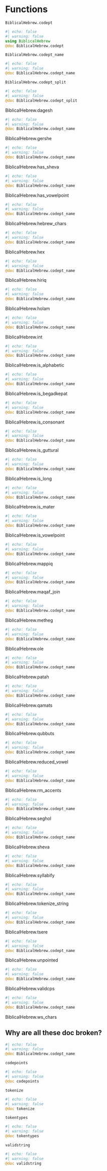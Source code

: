 # Functions



`BiblicalHebrew.codept`


:::{.callout-note appearance="minimal"}
```julia
#| echo: false
#| warning: false
using BiblicalHebrew
@doc BiblicalHebrew.codept
```
:::


`BiblicalHebrew.codept_name`


:::{.callout-note appearance="minimal"}
```julia
#| echo: false
#| warning: false
@doc BiblicalHebrew.codept_name
```
:::


`BiblicalHebrew.codept_split`


:::{.callout-note appearance="minimal"}
```julia
#| echo: false
#| warning: false
@doc BiblicalHebrew.codept_split
```
:::

BiblicalHebrew.dagesh


:::{.callout-note appearance="minimal"}
```julia
#| echo: false
#| warning: false
@doc BiblicalHebrew.codept_name
```
:::

BiblicalHebrew.gershe


:::{.callout-note appearance="minimal"}
```julia
#| echo: false
#| warning: false
@doc BiblicalHebrew.codept_name
```
:::



BiblicalHebrew.has_sheva


:::{.callout-note appearance="minimal"}
```julia
#| echo: false
#| warning: false
@doc BiblicalHebrew.codept_name
```
:::



BiblicalHebrew.has_vowelpoint


:::{.callout-note appearance="minimal"}
```julia
#| echo: false
#| warning: false
@doc BiblicalHebrew.codept_name
```
:::



BiblicalHebrew.hebrew_chars


:::{.callout-note appearance="minimal"}
```julia
#| echo: false
#| warning: false
@doc BiblicalHebrew.codept_name
```
:::


BiblicalHebrew.hex


:::{.callout-note appearance="minimal"}
```julia
#| echo: false
#| warning: false
@doc BiblicalHebrew.codept_name
```
:::


BiblicalHebrew.hiriq


:::{.callout-note appearance="minimal"}
```julia
#| echo: false
#| warning: false
@doc BiblicalHebrew.codept_name
```
:::


BiblicalHebrew.holam


:::{.callout-note appearance="minimal"}
```julia
#| echo: false
#| warning: false
@doc BiblicalHebrew.codept_name
```
:::


BiblicalHebrew.int


:::{.callout-note appearance="minimal"}
```julia
#| echo: false
#| warning: false
@doc BiblicalHebrew.codept_name
```
:::


BiblicalHebrew.is_alphabetic


:::{.callout-note appearance="minimal"}
```julia
#| echo: false
#| warning: false
@doc BiblicalHebrew.codept_name
```
:::


BiblicalHebrew.is_begadkepat



:::{.callout-note appearance="minimal"}
```julia
#| echo: false
#| warning: false
@doc BiblicalHebrew.codept_name
```
:::



BiblicalHebrew.is_consonant



:::{.callout-note appearance="minimal"}
```julia
#| echo: false
#| warning: false
@doc BiblicalHebrew.codept_name
```
:::




BiblicalHebrew.is_guttural



:::{.callout-note appearance="minimal"}
```julia
#| echo: false
#| warning: false
@doc BiblicalHebrew.codept_name
```
:::



BiblicalHebrew.is_long



:::{.callout-note appearance="minimal"}
```julia
#| echo: false
#| warning: false
@doc BiblicalHebrew.codept_name
```
:::



BiblicalHebrew.is_mater



:::{.callout-note appearance="minimal"}
```julia
#| echo: false
#| warning: false
@doc BiblicalHebrew.codept_name
```
:::



BiblicalHebrew.is_vowelpoint



:::{.callout-note appearance="minimal"}
```julia
#| echo: false
#| warning: false
@doc BiblicalHebrew.codept_name
```
:::



BiblicalHebrew.mappiq



:::{.callout-note appearance="minimal"}
```julia
#| echo: false
#| warning: false
@doc BiblicalHebrew.codept_name
```
:::



BiblicalHebrew.maqaf_join


:::{.callout-note appearance="minimal"}
```julia
#| echo: false
#| warning: false
@doc BiblicalHebrew.codept_name
```
:::

BiblicalHebrew.metheg


:::{.callout-note appearance="minimal"}
```julia
#| echo: false
#| warning: false
@doc BiblicalHebrew.codept_name
```
:::

BiblicalHebrew.ole


:::{.callout-note appearance="minimal"}
```julia
#| echo: false
#| warning: false
@doc BiblicalHebrew.codept_name
```
:::

BiblicalHebrew.patah


:::{.callout-note appearance="minimal"}
```julia
#| echo: false
#| warning: false
@doc BiblicalHebrew.codept_name
```
:::

BiblicalHebrew.qamats


:::{.callout-note appearance="minimal"}
```julia
#| echo: false
#| warning: false
@doc BiblicalHebrew.codept_name
```
:::

BiblicalHebrew.qubbuts


:::{.callout-note appearance="minimal"}
```julia
#| echo: false
#| warning: false
@doc BiblicalHebrew.codept_name
```
:::

BiblicalHebrew.reduced_vowel


:::{.callout-note appearance="minimal"}
```julia
#| echo: false
#| warning: false
@doc BiblicalHebrew.codept_name
```
:::

BiblicalHebrew.rm_accents


:::{.callout-note appearance="minimal"}
```julia
#| echo: false
#| warning: false
@doc BiblicalHebrew.codept_name
```
:::

BiblicalHebrew.seghol


:::{.callout-note appearance="minimal"}
```julia
#| echo: false
#| warning: false
@doc BiblicalHebrew.codept_name
```
:::

BiblicalHebrew.sheva


:::{.callout-note appearance="minimal"}
```julia
#| echo: false
#| warning: false
@doc BiblicalHebrew.codept_name
```
:::

BiblicalHebrew.syllabify


:::{.callout-note appearance="minimal"}
```julia
#| echo: false
#| warning: false
@doc BiblicalHebrew.codept_name
```
:::

BiblicalHebrew.tokenize_string


:::{.callout-note appearance="minimal"}
```julia
#| echo: false
#| warning: false
@doc BiblicalHebrew.codept_name
```
:::

BiblicalHebrew.tsere


:::{.callout-note appearance="minimal"}
```julia
#| echo: false
#| warning: false
@doc BiblicalHebrew.codept_name
```
:::

BiblicalHebrew.unpointed


:::{.callout-note appearance="minimal"}
```julia
#| echo: false
#| warning: false
@doc BiblicalHebrew.codept_name
```
:::

BiblicalHebrew.validcps


:::{.callout-note appearance="minimal"}
```julia
#| echo: false
#| warning: false
@doc BiblicalHebrew.codept_name
```
:::

BiblicalHebrew.ws_chars


## Why are all these doc broken?

:::{.callout-note appearance="minimal"}
```julia
#| echo: false
#| warning: false
@doc BiblicalHebrew.codept_name
```
:::

`codepoints`


:::{.callout-note appearance="minimal"}
```julia
#| echo: false
#| warning: false
@doc codepoints
```
:::

`tokenize`


:::{.callout-note appearance="minimal"}
```julia
#| echo: false
#| warning: false
@doc tokenize
```
:::

`tokentypes`


:::{.callout-note appearance="minimal"}
```julia
#| echo: false
#| warning: false
@doc tokentypes
```
:::

`validstring`


:::{.callout-note appearance="minimal"}
```julia
#| echo: false
#| warning: false
@doc validstring
```
:::
